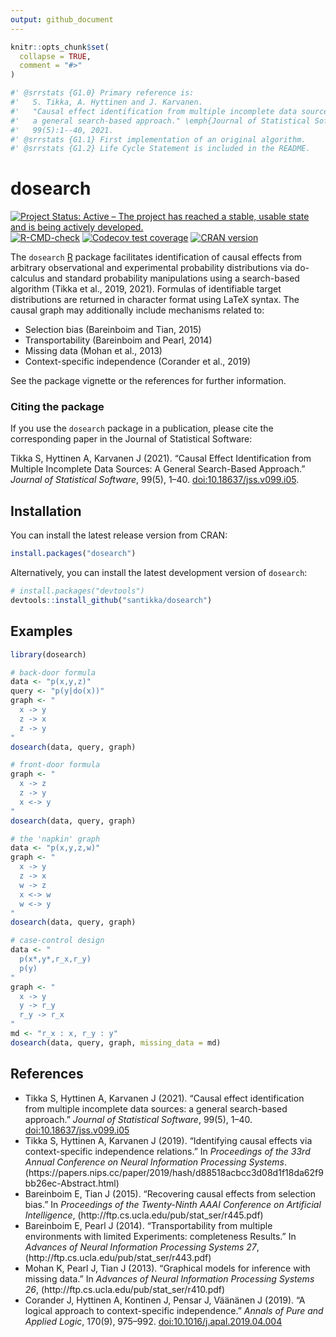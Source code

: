 ```yaml
---
output: github_document
---
```


<!-- README.md is generated from README.Rmd. Please edit that file -->

```r
knitr::opts_chunk$set(
  collapse = TRUE,
  comment = "#>"
)
```

```r
#' @srrstats {G1.0} Primary reference is:
#'   S. Tikka, A. Hyttinen and J. Karvanen.
#'   "Causal effect identification from multiple incomplete data sources:
#'   a general search-based approach." \emph{Journal of Statistical Software},
#'   99(5):1--40, 2021.
#' @srrstats {G1.1} First implementation of an original algorithm.
#' @srrstats {G1.2} Life Cycle Statement is included in the README.
```

# dosearch

<!-- badges: start -->
[![Project Status: Active – The project has reached a stable, usable state and is being actively developed.](https://www.repostatus.org/badges/latest/active.svg)](https://www.repostatus.org/#active)
[![R-CMD-check](https://github.com/santikka/dosearch/actions/workflows/R-CMD-check.yaml/badge.svg)](https://github.com/santikka/dosearch/actions/workflows/R-CMD-check.yaml)
[![Codecov test coverage](https://codecov.io/gh/santikka/dosearch/branch/master/graph/badge.svg)](https://app.codecov.io/gh/santikka/dosearch?branch=master)
[![CRAN version](http://www.r-pkg.org/badges/version/dosearch)]( https://CRAN.R-project.org/package=dosearch)

<!-- badges: end -->

The `dosearch` [R](https://www.r-project.org/) package facilitates 
identification of causal effects from arbitrary observational and experimental 
probability distributions via do-calculus and standard probability 
manipulations using a search-based algorithm (Tikka et al., 2019, 2021).
Formulas of identifiable target distributions are returned in character format
using LaTeX syntax. The causal graph may additionally include mechanisms 
related to: 

* Selection bias (Bareinboim and Tian, 2015)
* Transportability (Bareinboim and Pearl, 2014) 
* Missing data (Mohan et al., 2013)
* Context-specific independence (Corander et al., 2019)
  
See the package vignette or the references for further information.
  
### Citing the package

If you use the `dosearch` package in a publication, please cite the 
corresponding paper in the Journal of Statistical Software:

Tikka S, Hyttinen A, Karvanen J (2021). “Causal Effect Identification from 
Multiple Incomplete Data Sources: A General Search-Based Approach.” 
*Journal of Statistical Software*, 99(5), 1--40. 
[doi:10.18637/jss.v099.i05](https://doi.org/10.18637/jss.v099.i05).

## Installation

You can install the latest release version from CRAN:
```r
install.packages("dosearch")
```

Alternatively, you can install the latest development version of `dosearch`:
```r
# install.packages("devtools")
devtools::install_github("santikka/dosearch")
```

## Examples

```r
library(dosearch)
```

```r
# back-door formula
data <- "p(x,y,z)"
query <- "p(y|do(x))"
graph <- "
  x -> y
  z -> x
  z -> y
"
dosearch(data, query, graph)

# front-door formula
graph <- "
  x -> z
  z -> y
  x <-> y
"
dosearch(data, query, graph)

# the 'napkin' graph
data <- "p(x,y,z,w)"
graph <- "
  x -> y
  z -> x
  w -> z
  x <-> w
  w <-> y
"
dosearch(data, query, graph)

# case-control design
data <- "
  p(x*,y*,r_x,r_y)
  p(y)
"
graph <- "
  x -> y
  y -> r_y
  r_y -> r_x
"
md <- "r_x : x, r_y : y"
dosearch(data, query, graph, missing_data = md)
```

## References

* Tikka S, Hyttinen A, Karvanen J (2021).
  "Causal effect identification from multiple incomplete data sources: a general search-based approach." 
  *Journal of Statistical Software*, 
  99(5), 1--40.
  [doi:10.18637/jss.v099.i05](https://doi.org/10.18637/jss.v099.i05)
* Tikka S, Hyttinen A, Karvanen J (2019). 
  "Identifying causal effects via context-specific independence relations." 
  In *Proceedings of the 33rd Annual Conference on Neural Information Processing Systems*.
  (https://papers.nips.cc/paper/2019/hash/d88518acbcc3d08d1f18da62f9bb26ec-Abstract.html)
* Bareinboim E, Tian J (2015).
  "Recovering causal effects from selection bias." 
  In *Proceedings of the Twenty-Ninth AAAI Conference on Artificial Intelligence*,
  (http://ftp.cs.ucla.edu/pub/stat_ser/r445.pdf)
* Bareinboim E, Pearl J (2014).
  "Transportability from multiple environments with limited Experiments: completeness Results." 
  In *Advances of Neural Information Processing Systems 27*,
  (http://ftp.cs.ucla.edu/pub/stat_ser/r443.pdf)
* Mohan K, Pearl J, Tian J (2013).
  "Graphical models for inference with missing data." 
  In *Advances of Neural Information Processing Systems 26*,
  (http://ftp.cs.ucla.edu/pub/stat_ser/r410.pdf)
* Corander J, Hyttinen A, Kontinen J, Pensar J, Väänänen J (2019).
  "A logical approach to context-specific independence." 
  *Annals of Pure and Applied Logic*,
  170(9), 975--992. 
  [doi:10.1016/j.apal.2019.04.004](https://doi.org/10.1016/j.apal.2019.04.004)
